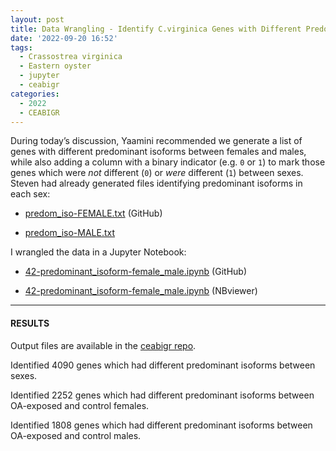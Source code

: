```yaml
---
layout: post
title: Data Wrangling - Identify C.virginica Genes with Different Predominant Isoforms for CEABIGR
date: '2022-09-20 16:52'
tags: 
  - Crassostrea virginica
  - Eastern oyster
  - jupyter
  - ceabigr
categories: 
  - 2022
  - CEABIGR
---
```

During today's discussion, Yaamini recommended we generate a list of genes with different predominant isoforms between females and males, while also adding a column with a binary indicator (e.g. `0` or `1`) to mark those genes which were _not_ different (`0`) or _were_ different (`1`) between sexes. Steven had already generated files identifying predominant isoforms in each sex:

- [predom_iso-FEMALE.txt](https://github.com/sr320/ceabigr/blob/main/output/42-predominant-isoform/predom_iso-FEMALE.txt) (GitHub)

- [predom_iso-MALE.txt](https://github.com/sr320/ceabigr/blob/main/output/42-predominant-isoform/predom_iso-MALE.txt)


I wrangled the data in a Jupyter Notebook:

- [42-predominant_isoform-female_male.ipynb](https://github.com/sr320/ceabigr/blob/main/code/42-predominant_isoform-female_male.ipynb) (GitHub)

- [42-predominant_isoform-female_male.ipynb](https://nbviewer.org/github/sr320/ceabigr/blob/main/code/42-predominant_isoform-female_male.ipynb) (NBviewer)

---

#### RESULTS

Output files are available in the [ceabigr repo](https://github.com/sr320/ceabigr/tree/main/output/42-predominant-isoform).

Identified 4090 genes which had different predominant isoforms between sexes.

Identified 2252 genes which had different predominant isoforms between OA-exposed and control females.

Identified 1808 genes which had different predominant isoforms between OA-exposed and control males.
